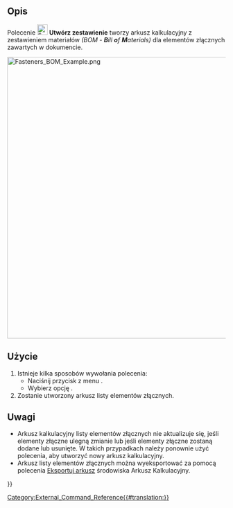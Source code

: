 <languages/>

{{Docnav/pl
|[[Fasteners_MatchTypeOuter/pl|Dopasowanie otworu jako przelotowego]]
|[[Fasteners_ScrewCalculator/pl|Kalkulator śrub]]
|[[Fasteners_Workbench/pl|środowisko pracy Elementy Złączne]]
|IconL=Fasteners_MatchTypeOuter.svg
|IconR=Fasteners_ScrewCalculator.svg
|IconC=Fasteners_workbench_icon.svg
}}

{{GuiCommand/pl
|Name=Fasteners BOM
|Name/pl=Elementy Złączne: Utwórz zestawienie
|MenuLocation=Elementy Złączne → Utwórz zestawienie
|Workbenches=[[Fasteners_Workbench/pl|Elementy Złączne]]
|SeeAlso=[[Spreadsheet_Workbench/pl|Arkusz Kalkulacyjny]]
}}

<span id="Description"></span>
==Opis==

Polecenie [[Image:Fasteners_BOM.svg|24px]] '''Utwórz zestawienie''' tworzy arkusz kalkulacyjny z zestawieniem materiałów ''(BOM - '''B'''ill '''o'''f '''M'''aterials)'' dla elementów złącznych zawartych w dokumencie.

[[Image:Fasteners_BOM_Example.png|650px]]
{{Caption|Model z arkuszem kalkulacyjnym zestawienia elementów złącznych}}

<span id="Usage"></span>
==Użycie==

# Istnieje kilka sposobów wywołania polecenia:
#* Naciśnij przycisk  z menu {{Button|[[Image:Fasteners_BOM.svg|16px]] '''Utwórz zestawienie'''}}.
#* Wybierz opcję {{MenuCommand|Elementy złączne → [[Image:Fasteners_BOM.svg|16px]] Utwórz zestawienie}}.
# Zostanie utworzony arkusz listy elementów złącznych.

<span id="Notes"></span>
==Uwagi==

* Arkusz kalkulacyjny listy elementów złącznych nie aktualizuje się, jeśli elementy złączne ulegną zmianie lub jeśli elementy złączne zostaną dodane lub usunięte. W takich przypadkach należy ponownie użyć polecenia, aby utworzyć nowy arkusz kalkulacyjny.
* Arkusz listy elementów złącznych można wyeksportować za pomocą polecenia [[Spreadsheet_Export/pl|Eksportuj arkusz]] środowiska Arkusz Kalkulacyjny.


{{Docnav/pl
|[[Fasteners_MatchTypeOuter/pl|Dopasowanie otworu jako przelotowego]]
|[[Fasteners_ScrewCalculator/pl|Kalkulator śrub]]
|[[Fasteners_Workbench/pl|środowisko pracy Elementy Złączne]]
|IconL=Fasteners_MatchTypeOuter.svg
|IconR=Fasteners_ScrewCalculator.svg
|IconC=Fasteners_workbench_icon.svg
}}

[[Category:External_Command_Reference{{#translation:}}]]
{{Fasteners_Tools_navi{{#translation:}}}}